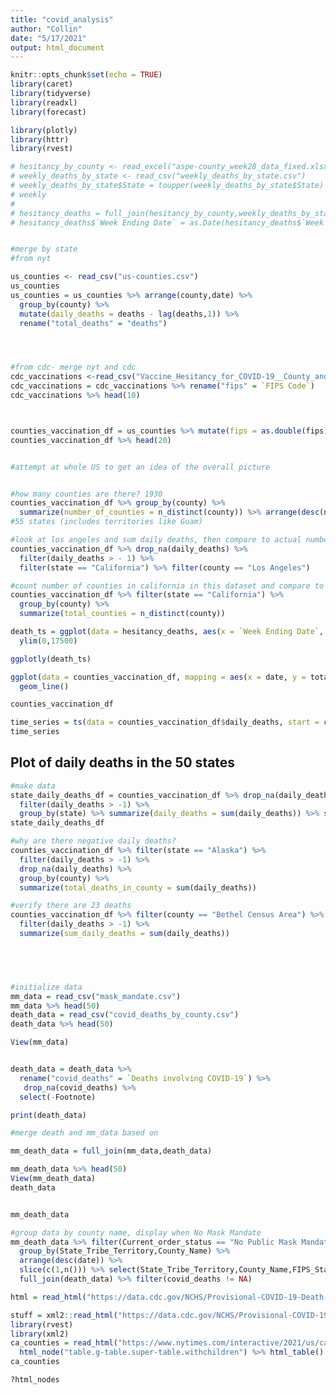 ```yaml
---
title: "covid_analysis"
author: "Collin"
date: "5/17/2021"
output: html_document
---
```


```r
knitr::opts_chunk$set(echo = TRUE)
library(caret)
library(tidyverse)
library(readxl)
library(forecast)

library(plotly)
library(httr)
library(rvest)

# hesitancy_by_county <- read_excel("aspe-county_week28_data_fixed.xlsx")
# weekly_deaths_by_state <- read_csv("weekly_deaths_by_state.csv")
# weekly_deaths_by_state$State = toupper(weekly_deaths_by_state$State)
# weekly
# 
# hesitancy_deaths = full_join(hesitancy_by_county,weekly_deaths_by_state) %>% drop_na(`County Name`)
# hesitancy_deaths$`Week Ending Date` = as.Date(hesitancy_deaths$`Week Ending Date`, "%m/%d/%y")


#merge by state
#from nyt

us_counties <- read_csv("us-counties.csv")
us_counties
us_counties = us_counties %>% arrange(county,date) %>% 
  group_by(county) %>% 
  mutate(daily_deaths = deaths - lag(deaths,1)) %>% 
  rename("total_deaths" = "deaths")




#from cdc- merge nyt and cdc
cdc_vaccinations <-read_csv("Vaccine_Hesitancy_for_COVID-19__County_and_local_estimates.csv")
cdc_vaccinations = cdc_vaccinations %>% rename("fips" = `FIPS Code`)
cdc_vaccinations %>% head(10)



counties_vaccination_df = us_counties %>% mutate(fips = as.double(fips)) %>% left_join(cdc_vaccinations,by = "fips")
counties_vaccination_df %>% head(20)



```


```r
#attempt at whole US to get an idea of the overall picture


#how many counties are there? 1930
counties_vaccination_df %>% group_by(county) %>% 
  summarize(number_of_counties = n_distinct(county)) %>% arrange(desc(number_of_counties))
#55 states (includes territories like Guam)

#look at los angeles and sum daily deaths, then compare to actual number
counties_vaccination_df %>% drop_na(daily_deaths) %>% 
  filter(daily_deaths > - 1) %>% 
  filter(state == "California") %>% filter(county == "Los Angeles")

#count number of counties in california in this dataset and compare to actual number
counties_vaccination_df %>% filter(state == "California") %>% 
  group_by(county) %>% 
  summarize(total_counties = n_distinct(county))

```

```r

death_ts = ggplot(data = hesitancy_deaths, aes(x = `Week Ending Date`, y = `COVID-19 Deaths`,group=State,color = State)) +geom_line() +
  ylim(0,17500)

ggplotly(death_ts)

ggplot(data = counties_vaccination_df, mapping = aes(x = date, y = total_deaths))+
  geom_line()

counties_vaccination_df

time_series = ts(data = counties_vaccination_df$daily_deaths, start = c())
time_series


```

## Plot of daily deaths in the 50 states
```r
#make data
state_daily_deaths_df = counties_vaccination_df %>% drop_na(daily_deaths) %>% 
  filter(daily_deaths > -1) %>% 
  group_by(state) %>% summarize(daily_deaths = sum(daily_deaths)) %>% summarize(total_d = sum(daily_deaths))
state_daily_deaths_df

#why are there negative daily deaths?
counties_vaccination_df %>% filter(state == "Alaska") %>% 
  filter(daily_deaths > -1) %>%
  drop_na(daily_deaths) %>% 
  group_by(county) %>%
  summarize(total_deaths_in_county = sum(daily_deaths))

#verify there are 23 deaths
counties_vaccination_df %>% filter(county == "Bethel Census Area") %>% 
  filter(daily_deaths > -1) %>% 
  summarize(sum_daily_deaths = sum(daily_deaths))



  

```


```r
#initialize data
mm_data = read_csv("mask_mandate.csv")
mm_data %>% head(50)
death_data = read_csv("covid_deaths_by_county.csv")
death_data %>% head(50)

View(mm_data)


death_data = death_data %>% 
  rename("covid_deaths" = `Deaths involving COVID-19`) %>% 
   drop_na(covid_deaths) %>%
  select(-Footnote)

print(death_data)

#merge death and mm_data based on 

mm_death_data = full_join(mm_data,death_data)

mm_death_data %>% head(50)
View(mm_death_data)
death_data


mm_death_data
```


```r
#group data by county name, display when No Mask Mandate
mm_death_data %>% filter(Current_order_status == "No Public Mask Mandate") %>% 
  group_by(State_Tribe_Territory,County_Name) %>% 
  arrange(desc(date)) %>% 
  slice(c(1,n())) %>% select(State_Tribe_Territory,County_Name,FIPS_State,date,order_code,FIPS_County) %>% 
  full_join(death_data) %>% filter(covid_deaths != NA)


```




```r
html = read_html("https://data.cdc.gov/NCHS/Provisional-COVID-19-Death-Counts-in-the-United-St/kn79-hsxy")

stuff = xml2::read_html("https://data.cdc.gov/NCHS/Provisional-COVID-19-Death-Counts-in-the-United-St/kn79-hsxy")
library(rvest)
library(xml2)
ca_counties = read_html("https://www.nytimes.com/interactive/2021/us/california-covid-cases.html") %>% 
  html_node("table.g-table.super-table.withchildren") %>% html_table()
ca_counties

?html_nodes
```





```r


```

